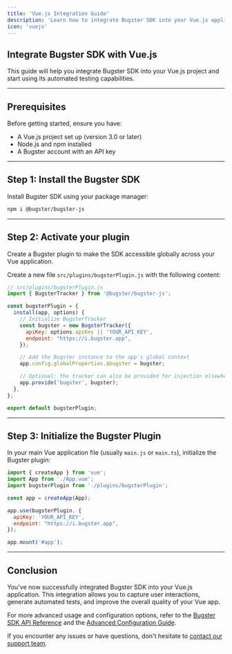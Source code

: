 ```yaml
---
title: 'Vue.js Integration Guide'
description: 'Learn how to integrate Bugster SDK into your Vue.js application'
icon: 'vuejs'
---
```


## Integrate Bugster SDK with Vue.js

This guide will help you integrate Bugster SDK into your Vue.js project and start using its automated testing capabilities.

---

## Prerequisites

Before getting started, ensure you have:

- A Vue.js project set up (version 3.0 or later)
- Node.js and npm installed
- A Bugster account with an API key

---

## Step 1: Install the Bugster SDK

Install Bugster SDK using your package manager:

```bash
npm i @bugster/bugster-js
```

---

## Step 2: Activate your plugin

Create a Bugster plugin to make the SDK accessible globally across your Vue application.

Create a new file `src/plugins/bugsterPlugin.js` with the following content:

```javascript
// src/plugins/bugsterPlugin.js
import { BugsterTracker } from '@bugster/bugster-js';

const bugsterPlugin = {
  install(app, options) {
    // Initialize BugsterTracker
    const bugster = new BugsterTracker({
      apiKey: options.apiKey || 'YOUR_API_KEY',
      endpoint: "https://i.bugster.app",
    });

    // Add the Bugster instance to the app's global context
    app.config.globalProperties.$bugster = bugster;

    // Optional: the tracker can also be provided for injection elsewhere
    app.provide('bugster', bugster);
  },
};

export default bugsterPlugin;
```

---

## Step 3: Initialize the Bugster Plugin

In your main Vue application file (usually `main.js` or `main.ts`), initialize the Bugster  plugin:

```javascript
import { createApp } from 'vue';
import App from './App.vue';
import bugsterPlugin from './plugins/bugsterPlugin';

const app = createApp(App);

app.use(bugsterPlugin, {
  apiKey: 'YOUR_API_KEY',
  endpoint: "https://i.bugster.app",
});

app.mount('#app');
```

---

## Conclusion

You've now successfully integrated Bugster SDK into your Vue.js application. This integration allows you to capture user interactions, generate automated tests, and improve the overall quality of your Vue app.

For more advanced usage and configuration options, refer to the [Bugster SDK API Reference](/api-reference) and the [Advanced Configuration Guide](/advanced-configuration).

If you encounter any issues or have questions, don't hesitate to [contact our support team](https://bugster.app/contact).
